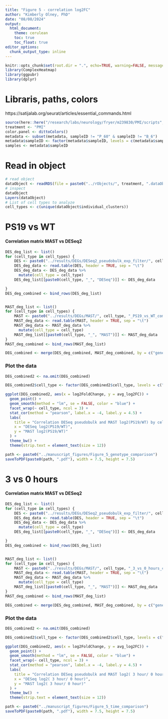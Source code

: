 ```yaml
---
title: "Figure 5 - correlation log2FC"
author: "Kimberly Olney, PhD"
date: "08/08/2024"
output:
  html_document:
    theme: cerulean
    toc: true
    toc_float: true
editor_options: 
  chunk_output_type: inline
---
```



```r
knitr::opts_chunk$set(root.dir = ".", echo=TRUE, warning=FALSE, message=FALSE)
library(ComplexHeatmap)
library(ggpubr)
library(dplyr)
```

# Libraris, paths, colors
https://satijalab.org/seurat/articles/essential_commands.html 
```r
source(here::here("/research/labs/neurology/fryer/m239830/PMI/scripts", "file_paths_and_colours.R"))
treatment <- "PMI"
color.panel <- dittoColors()
metadata <- subset(metadata, sampleID != "P_60" & sampleID != "B_6")
metadata$sampleID <- factor(metadata$sampleID, levels = c(metadata$sampleID))
samples <- metadata$sampleID 
```

# Read in object
```r
# read object
dataObject <- readRDS(file = paste0("../rObjects/", treatment, ".dataObject.clean.rds"))
# inspect
dataObject
Layers(dataObject)
# List of cell types to analyze
cell_types <- c(unique(dataObject$individual_clusters))
```

# PS19 vs WT
#### Correlation matrix MAST vs DESeq2
```r
DES_deg_list <- list()
for (cell_type in cell_types) {
    DES <- paste0("../results/DEGs/DESeq2_pseudobulk_exp_filter/", cell_type, "_PS19_vs_WT_comparison_pseudobulk.txt")
    DES_deg_data <- read.table(DES, header = TRUE, sep = "\t")
    DES_deg_data <- DES_deg_data %>%
      mutate(cell_type = cell_type)
    DES_deg_list[[paste0(cell_type, "_", "DESeq")]] <- DES_deg_data

}
DES_deg_combined <- bind_rows(DES_deg_list)


MAST_deg_list <- list()
for (cell_type in cell_types) {
    MAST <- paste0("../results/DEGs/MAST/", cell_type, "_PS19_vs_WT_comparison.txt")
    MAST_deg_data <- read.table(MAST, header = TRUE, sep = "\t")
    MAST_deg_data <- MAST_deg_data %>%
      mutate(cell_type = cell_type)
    MAST_deg_list[[paste0(cell_type, "_", "MAST")]] <- MAST_deg_data
}
MAST_deg_combined <- bind_rows(MAST_deg_list)

DEG_combined <- merge(DES_deg_combined, MAST_deg_combined, by = c("gene", "cell_type"), suffixes = c("DESeq", "MAST"))
```

### Plot the data 
```r
DEG_combined2 <- na.omit(DEG_combined)

DEG_combined2$cell_type <- factor(DEG_combined2$cell_type, levels = c("neuron", "interneuron", "astrocyte", "oligodendrocyte", "fibroblast", "polydendrocyte", "endothelial", "mural", "microglia"))

ggplot(DEG_combined2, aes(x = log2FoldChange, y = avg_log2FC)) +
  geom_point() +
  geom_smooth(method = "lm", se = FALSE, color = "blue") +
  facet_wrap(~ cell_type, ncol = 3) +
  stat_cor(method = "pearson", label.x = -4, label.y = 4.5) +
  labs(
    title = "Correlation DESeq pseudobulk and MAST log2(PS19/WT) by cell type",
    x = "DESeq log2(PS19/WT)",
    y = "MAST log2(PS19/WT)"
  ) +
  theme_bw() + 
  theme(strip.text = element_text(size = 12))

path <- paste0("../manuscript_figures/Figure_5_genotype_comparison")
saveToPDF(paste0(path, ".pdf"), width = 7.5, height = 7.5)
```


# 3 vs 0 hours
#### Correlation matrix MAST vs DESeq2
```r
DES_deg_list <- list()
for (cell_type in cell_types) {
    DES <- paste0("../results/DEGs/DESeq2_pseudobulk_exp_filter/", cell_type, "_3_vs_0_hours_comparison_pseudobulk.txt")
    DES_deg_data <- read.table(DES, header = TRUE, sep = "\t")
    DES_deg_data <- DES_deg_data %>%
      mutate(cell_type = cell_type)
    DES_deg_list[[paste0(cell_type, "_", "DESeq")]] <- DES_deg_data

}
DES_deg_combined <- bind_rows(DES_deg_list)


MAST_deg_list <- list()
for (cell_type in cell_types) {
    MAST <- paste0("../results/DEGs/MAST/", cell_type, "_3_vs_0_hours_comparison.txt")
    MAST_deg_data <- read.table(MAST, header = TRUE, sep = "\t")
    MAST_deg_data <- MAST_deg_data %>%
      mutate(cell_type = cell_type)
    MAST_deg_list[[paste0(cell_type, "_", "MAST")]] <- MAST_deg_data
}
MAST_deg_combined <- bind_rows(MAST_deg_list)

DEG_combined <- merge(DES_deg_combined, MAST_deg_combined, by = c("gene", "cell_type"), suffixes = c("DESeq", "MAST"))
```

### Plot the data 
```r
DEG_combined2 <- na.omit(DEG_combined)

DEG_combined2$cell_type <- factor(DEG_combined2$cell_type, levels = c("neuron", "interneuron", "astrocyte", "oligodendrocyte", "fibroblast", "polydendrocyte", "endothelial", "mural", "microglia"))

ggplot(DEG_combined2, aes(x = log2FoldChange, y = avg_log2FC)) +
  geom_point() +
  geom_smooth(method = "lm", se = FALSE, color = "blue") +
  facet_wrap(~ cell_type, ncol = 3) +
  stat_cor(method = "pearson", label.x = -4, label.y = 4.5) +
  labs(
    title = "Correlation DESeq pseudobulk and MAST log2( 3 hour/ 0 hour) by cell type",
    x = "DESeq log2( 3 hour/ 0 hour)",
    y = "MAST log2( 3 hour/ 0 hour)"
  ) +
  theme_bw()  + 
  theme(strip.text = element_text(size = 12))

path <- paste0("../manuscript_figures/Figure_5_time_comparison")
saveToPDF(paste0(path, ".pdf"), width = 7.5, height = 7.5)
```